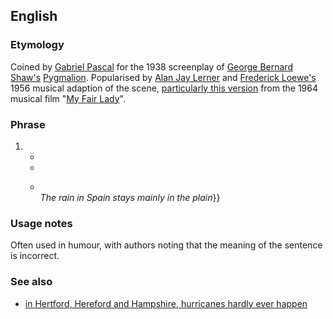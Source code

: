 ==English==

===Etymology===
Coined by [[w:Gabriel Pascal|Gabriel Pascal]] for the 1938 screenplay of [[w:George Bernard Shaw|George Bernard Shaw's]] [[w:Pygmalion (play)|Pygmalion]]. Popularised by [[w:Alan Jay Lerner|Alan Jay Lerner]] and [[w:Frederick Loewe|Frederick Loewe's]] 1956 musical adaption of the scene, [http://www.youtube.com/watch?v=uVmU3iANbgk particularly this version] from the 1964 musical film "[[w:My Fair Lady|My Fair Lady]]".

===Phrase===
{{wikipedia|The Rain in Spain}}
{{infl|en|phrase|head=[[the|The]] [[rain]] [[in]] [[Spain]] [[stay]]s [[mainly]] [[in]] [[the]] [[plain]]}}

# {{non-gloss definition|A phrase used to demonstrate differences of pronunciation in various English dialects of the sound represented by the [[digraph]] ''ai''.}}
#* {{quote-book|1956|title=[[w:My Fair lady|My Fair lady]]|author=[[w:Alan Jay Lerner|Alan Jay Lerner]]
|passage=I want you to repeat: "The rain in Spain stays mainly in the plain," fifty times.}}
#* {{quote-book|1995|title=Lust and Comfort|author=Peggy Shaw, Lois Weaver, Deb Margolin
|passage=LOIS: The rain in Spain says mainly on the Plan. The rain in Spain ... <br/>PEGGY: What are you doing? <br/>LOIS: Practicing.}}
#* {{quote-book|2003|title=Auto da Fay|author=Fay Weldon
|passage=practicing proper modes of speech, getting rid of our colonial accents.<br/>{{...}}<br/>''The rain in Spain stays mainly in the plain''}}

===Usage notes===

Often used in humour, with authors noting that the meaning of the sentence is incorrect.

===See also===
* [[in Hertford, Hereford and Hampshire, hurricanes hardly ever happen]]